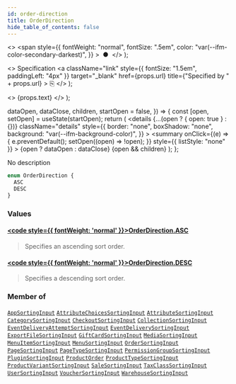 ```yaml
---
id: order-direction
title: OrderDirection
hide_table_of_contents: false
---
```


  <>
    <span
      style={{
        fontWeight: "normal",
        fontSize: ".5em",
        color: "var(--ifm-color-secondary-darkest)",
      }}
    >
      &nbsp;●&nbsp;
    </span>
  </>
);

  <>
    Specification
    <a
      className="link"
      style={{ fontSize: "1.5em", paddingLeft: "4px" }}
      target="\_blank"
      href={props.url}
      title={"Specified by " + props.url}
    >
      ⎘
    </a>
  </>
);

  <>
    <span className={props.class}>{props.text}</span>
  </>
);


  dataOpen,
  dataClose,
  children,
  startOpen = false,
}) => {
  const [open, setOpen] = useState(startOpen);
  return (
    <details
      {...(open ? { open: true } : {})}
      className="details"
      style={{
        border: "none",
        boxShadow: "none",
        background: "var(--ifm-background-color)",
      }}
    >
      <summary
        onClick={(e) => {
          e.preventDefault();
          setOpen((open) => !open);
        }}
        style={{ listStyle: "none" }}
      >
        {open ? dataOpen : dataClose}
      </summary>
      {open && children}
    </details>
  );
};

No description

```graphql
enum OrderDirection {
  ASC
  DESC
}
```

### Values

#### [<code style={{ fontWeight: 'normal' }}>OrderDirection.<b>ASC</b></code>](#)

> Specifies an ascending sort order.

#### [<code style={{ fontWeight: 'normal' }}>OrderDirection.<b>DESC</b></code>](#)

> Specifies a descending sort order.

### Member of

[`AppSortingInput`](../../../api-reference/apps/inputs/app-sorting-input) <Badge class="badge badge--secondary" text="input"/><Bullet />[`AttributeChoicesSortingInput`](../../../api-reference/attributes/inputs/attribute-choices-sorting-input) <Badge class="badge badge--secondary" text="input"/><Bullet />[`AttributeSortingInput`](../../../api-reference/attributes/inputs/attribute-sorting-input) <Badge class="badge badge--secondary" text="input"/><Bullet />[`CategorySortingInput`](../../../api-reference/products/inputs/category-sorting-input) <Badge class="badge badge--secondary" text="input"/><Bullet />[`CheckoutSortingInput`](../../../api-reference/checkout/inputs/checkout-sorting-input) <Badge class="badge badge--secondary" text="input"/><Bullet />[`CollectionSortingInput`](../../../api-reference/products/inputs/collection-sorting-input) <Badge class="badge badge--secondary" text="input"/><Bullet />[`EventDeliveryAttemptSortingInput`](../../../api-reference/webhooks/inputs/event-delivery-attempt-sorting-input) <Badge class="badge badge--secondary" text="input"/><Bullet />[`EventDeliverySortingInput`](../../../api-reference/webhooks/inputs/event-delivery-sorting-input) <Badge class="badge badge--secondary" text="input"/><Bullet />[`ExportFileSortingInput`](../../../api-reference/miscellaneous/inputs/export-file-sorting-input) <Badge class="badge badge--secondary" text="input"/><Bullet />[`GiftCardSortingInput`](../../../api-reference/gift-cards/inputs/gift-card-sorting-input) <Badge class="badge badge--secondary" text="input"/><Bullet />[`MediaSortingInput`](../../../api-reference/products/inputs/media-sorting-input) <Badge class="badge badge--secondary" text="input"/><Bullet />[`MenuItemSortingInput`](../../../api-reference/miscellaneous/inputs/menu-item-sorting-input) <Badge class="badge badge--secondary" text="input"/><Bullet />[`MenuSortingInput`](../../../api-reference/miscellaneous/inputs/menu-sorting-input) <Badge class="badge badge--secondary" text="input"/><Bullet />[`OrderSortingInput`](../../../api-reference/orders/inputs/order-sorting-input) <Badge class="badge badge--secondary" text="input"/><Bullet />[`PageSortingInput`](../../../api-reference/pages/inputs/page-sorting-input) <Badge class="badge badge--secondary" text="input"/><Bullet />[`PageTypeSortingInput`](../../../api-reference/pages/inputs/page-type-sorting-input) <Badge class="badge badge--secondary" text="input"/><Bullet />[`PermissionGroupSortingInput`](../../../api-reference/users/inputs/permission-group-sorting-input) <Badge class="badge badge--secondary" text="input"/><Bullet />[`PluginSortingInput`](../../../api-reference/miscellaneous/inputs/plugin-sorting-input) <Badge class="badge badge--secondary" text="input"/><Bullet />[`ProductOrder`](../../../api-reference/products/inputs/product-order) <Badge class="badge badge--secondary" text="input"/><Bullet />[`ProductTypeSortingInput`](../../../api-reference/products/inputs/product-type-sorting-input) <Badge class="badge badge--secondary" text="input"/><Bullet />[`ProductVariantSortingInput`](../../../api-reference/products/inputs/product-variant-sorting-input) <Badge class="badge badge--secondary" text="input"/><Bullet />[`SaleSortingInput`](../../../api-reference/discounts/inputs/sale-sorting-input) <Badge class="badge badge--secondary" text="input"/><Bullet />[`TaxClassSortingInput`](../../../api-reference/taxes/inputs/tax-class-sorting-input) <Badge class="badge badge--secondary" text="input"/><Bullet />[`UserSortingInput`](../../../api-reference/users/inputs/user-sorting-input) <Badge class="badge badge--secondary" text="input"/><Bullet />[`VoucherSortingInput`](../../../api-reference/discounts/inputs/voucher-sorting-input) <Badge class="badge badge--secondary" text="input"/><Bullet />[`WarehouseSortingInput`](../../../api-reference/products/inputs/warehouse-sorting-input) <Badge class="badge badge--secondary" text="input"/>
